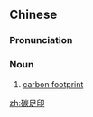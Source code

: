 ==Chinese==
{{zh-forms|type=12}}

===Pronunciation===
{{zh-pron
|m=tànzúyìn
|cat=n
}}

===Noun===
{{zh-noun}}

# [[carbon footprint]]

[[zh:碳足印]]